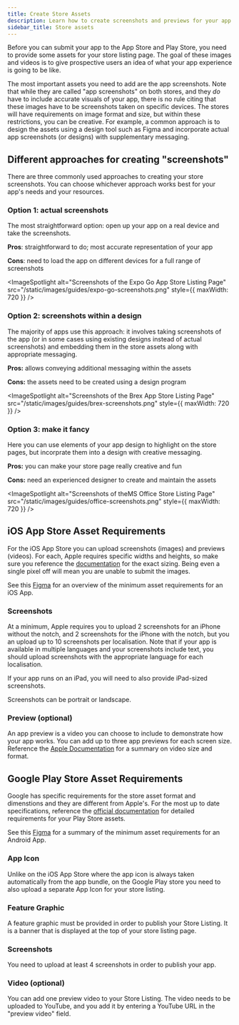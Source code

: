 ```yaml
---
title: Create Store Assets
description: Learn how to create screenshots and previews for your app's store pages.
sidebar_title: Store assets
---
```



Before you can submit your app to the App Store and Play Store, you need to provide some assets for your store listing page.
The goal of these images and videos is to give prospective users an idea of what your app experience
is going to be like.

The most important assets you need to add are the app screenshots. Note that while they are called "app screenshots" on both stores, and they *do* have to include accurate
visuals of your app, there is no rule citing that these images have to be screenshots taken on specific devices. The stores will have
requirements on image format and size, but within these restrictions, you can be creative.
For example, a common approach is to design the assets using a design tool such as Figma and incorporate actual app screenshots
(or designs) with supplementary messaging.

## Different approaches for creating "screenshots"

There are three commonly used approaches to creating your store screenshots. You can choose whichever approach works best for your app's needs and your resources.

### Option 1: actual screenshots

The most straightforward option: open up your app on a real device and take the screenshots.

**Pros**: straightforward to do; most accurate representation of your app

**Cons**: need to load the app on different devices for a full range of screenshots


<ImageSpotlight
  alt="Screenshots of the Expo Go App Store Listing Page"
  src="/static/images/guides/expo-go-screenshots.png"
  style={{ maxWidth: 720 }}
/>

### Option 2: screenshots within a design

The majority of apps use this approach: it involves taking screenshots of the app (or in some cases using existing
designs instead of actual screenshots) and embedding them in the store assets along with appropriate messaging.

**Pros:** allows conveying additional messaging within the assets

**Cons:** the assets need to be created using a design program

<ImageSpotlight
  alt="Screenshots of the Brex App Store Listing Page"
  src="/static/images/guides/brex-screenshots.png"
  style={{ maxWidth: 720 }}
/>

### Option 3: make it fancy

Here you can use elements of your app design to highlight on the store pages, but incorprate them into a design with creative messaging.

**Pros:** you can make your store page really creative and fun

**Cons:** need an experienced designer to create and maintain the assets

<ImageSpotlight
  alt="Screenshots of theMS Office Store Listing Page"
  src="/static/images/guides/office-screenshots.png"
  style={{ maxWidth: 720 }}
/>

## iOS App Store Asset Requirements

For the iOS App Store you can upload screenshots (images) and previews (videos). For each, Apple requires specific
widths and heights, so make sure you reference the [documentation](https://developer.apple.com/help/app-store-connect/reference/screenshot-specifications/)
for the exact sizing. Being even a single pixel off will mean you are unable to submit the images.

See this [Figma](https://www.figma.com/file/5lQcrHYhUZkIxsLYCZa3S6/Store-Asset-Requirements?type=design&node-id=1-43&mode=design&t=eFTsHStO7OY2lLsd-0) for an overview
of the minimum asset requirements for an iOS App.

### Screenshots

At a minimum, Apple requires you to upload 2 screenshots for an iPhone without the notch, and 2 screenshots for the iPhone with the notch,
but you an upload up to 10 screenshots per localisation. Note that if your app is available in multiple languages and your screenshots
include text, you should upload screenshots with the appropriate language for each localisation.

If your app runs on an iPad, you will need to also provide iPad-sized screenshots.

Screenshots can be portrait or landscape.

### Preview (optional)

An app preview is a video you can choose to include to demonstrate how your app works. You can add up to three app previews for each screen size.
Reference the [Apple Documentation](https://developer.apple.com/help/app-store-connect/reference/app-preview-specifications/) for a summary on
video size and format.

## Google Play Store Asset Requirements

Google has specific requirements for the store asset format and dimenstions and they are different from Apple's. For the most up to
date specifications, reference the [official documentation](https://support.google.com/googleplay/android-developer/answer/9866151) for detailed requirements
for your Play Store assets.

See this [Figma](https://www.figma.com/file/5lQcrHYhUZkIxsLYCZa3S6/Store-Asset-Requirements?type=design&node-id=1-171&mode=design&t=YC6s5lYVJiwSQPki-0) for a summary
of the minimum asset requirements for an Android App.

### App Icon

Unlike on the iOS App Store where the app icon is always taken automatically from the app bundle,
on the Google Play store you need to also upload a separate App Icon for your store listing.

### Feature Graphic

A feature graphic must be provided in order to publish your Store Listing. It is a banner that is
displayed at the top of your store listing page.

### Screenshots

You need to upload at least 4 screenshots in order to publish your app.

### Video (optional)

You can add one preview video to your Store Listing. The video needs to be uploaded to YouTube, and you
add it by entering a YouTube URL in the "preview video" field.
